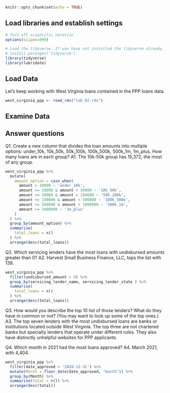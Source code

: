 ```r
knitr::opts_chunk$set(echo = TRUE)
```

## Load libraries and establish settings
```r
# Turn off scientific notation
options(scipen=999)

# Load the tidyverse. If you have not installed the tidyverse already, remove the # from the next line and run it first.  
# install.packages('tidyverse')
library(tidyverse)
library(lubridate)
```

## Load Data

Let's keep working with West Virginia loans contained in the PPP loans data.  

```r
west_virginia_ppp <- read_rds("lab_02.rds")
```

## Examine Data

## Answer questions

Q1. Create a new column that divides the loan amounts into multiple options: under_10k, 10k_50k, 50k_100k, 100k_500k, 500k_1m, 1m_plus. How many loans are in each group?
A1. The 10k-50k group has 15,372, the most of any group.

```r
west_virginia_ppp %>%
  mutate(
    amount_option = case_when(
      amount < 10000 ~ 'under_10k',
      amount >= 10000 & amount < 50000 ~ '10k_50k',
      amount >= 50000 & amount < 100000 ~ '50k_100k',
      amount >= 100000 & amount < 500000 ~ '100k_500k',
      amount >= 500000 & amount < 1000000 ~ '500k_1m',
      amount >= 1000000 ~ '1m_plus'
    )
  ) %>%
  group_by(amount_option) %>%
  summarise(
    total_loans = n()
  ) %>%
  arrange(desc(total_loans))
```

Q2. Which servicing lenders have the most loans with undisbursed amounts greater than 0?
A2. Harvest Small Business Finance, LLC, tops the list with 139.

```r
west_virginia_ppp %>%
  filter(undisbursed_amount > 0) %>%
  group_by(servicing_lender_name, servicing_lender_state ) %>%
  summarise(
    total_loans = n()
  ) %>%
  arrange(desc(total_loans))
```

Q3. How would you describe the top 10 list of those lenders? What do they have in common or not? (You may want to look up some of the top ones.)
A3. The top seven lenders with the most undisbursed loans are banks or institutions located outside West Virginia. The top three are not chartered banks but specialty lenders that operate under different rules. They also have distinctly unhelpful websites for PPP applicants.

Q4. Which month in 2021 had the most loans approved?
A4. March 2021, with 4,404.

```r
west_virginia_ppp %>%
  filter(date_approved > '2020-12-31') %>%
  mutate(Month = floor_date(date_approved, "month")) %>%
  group_by(Month) %>%
  summarise(total = n()) %>%
  arrange(desc(total))
```
